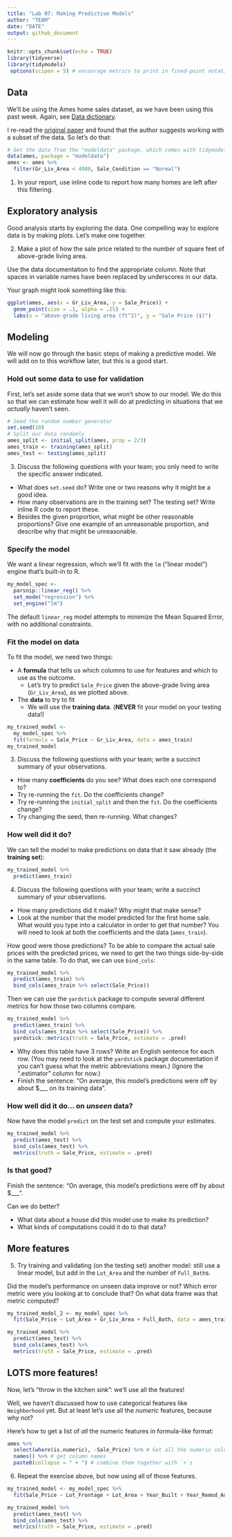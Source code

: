 ```yaml
---
title: "Lab 07: Making Predictive Models"
author: "TEAM"
date: "DATE"
output: github_document
---
```


```r
knitr::opts_chunk$set(echo = TRUE)
library(tidyverse)
library(tidymodels)
 options(scipen = 5) # encourage metrics to print in fixed-point notation
```


## Data

We'll be using the Ames home sales dataset, as we have been using this past week.
Again, see [Data dictionary](http://jse.amstat.org/v19n3/decock/DataDocumentation.txt).

I re-read the [original paper](http://jse.amstat.org/v19n3/decock.pdf)
and found that the author suggests working with a
subset of the data. So let's do that:

```r
# Get the data from the "modeldata" package, which comes with tidymodels.
data(ames, package = "modeldata")
ames <- ames %>% 
  filter(Gr_Liv_Area < 4000, Sale_Condition == "Normal")
```

1. In your report, use inline code to report how many homes are left after this filtering.

## Exploratory analysis

Good analysis starts by exploring the data. One compelling way to explore data
is by making plots. Let's make one together.

2. Make a plot of how the sale price related to the number of square feet of above-grade living area.

Use the data documentation to find the appropriate column. Note that spaces
in variable names have been replaced by underscores in our data.

Your graph might look something like this:

```r
ggplot(ames, aes(x = Gr_Liv_Area, y = Sale_Price)) +
  geom_point(size = .1, alpha = .25) +
  labs(x = "above-grade living area (ft^2)", y = "Sale Price ($)")
```

## Modeling

We will now go through the basic steps of making a predictive model. We will add
on to this workflow later, but this is a good start.

### Hold out some data to use for validation

First, let's set aside some data that we won't show to our model. We do this so
that we can estimate how well it will do at predicting in situations that we
*actually* haven't seen.

```r
# Seed the random number generator
set.seed(10)
# Split our data randomly
ames_split <- initial_split(ames, prop = 2/3)
ames_train <- training(ames_split)
ames_test <- testing(ames_split)
```

3. Discuss the following questions with your team; you only need to write the specific answer indicated.

* What does `set.seed` do? Write one or two reasons why it might be a good idea.
* How many observations are in the training set? The testing set? Write inline R code to report these.
* Besides the given proportion, what might be other reasonable proportions? Give one example of
  an *un*reasonable proportion, and describe why that might be unreasonable.

### Specify the model

We want a linear regression, which we'll fit with the `lm` ("linear model") engine that's built-in to R.

```r
my_model_spec <- 
  parsnip::linear_reg() %>% 
  set_mode("regression") %>% 
  set_engine("lm")
```

The default `linear_reg` model attempts to minimize the Mean Squared Error, with
no additional constraints.

### Fit the model on data

To fit the model, we need two things:

* A **formula** that tells us which columns to use for features and which to use as the outcome.
  * Let's try to predict `Sale_Price` given the above-grade living area (`Gr_Liv_Area`), as we plotted above.
* The **data** to try to fit
  * We will use the **training data**. (**NEVER** fit your model on your testing data!)

```r
my_trained_model <-
  my_model_spec %>% 
  fit(formula = Sale_Price ~ Gr_Liv_Area, data = ames_train)
my_trained_model
```

3. Discuss the following questions with your team; write a succinct summary of your observations.

* How many **coefficients** do you see? What does each one correspond to?
* Try re-running the `fit`. Do the coefficients change?
* Try re-running the `initial_split` and then the `fit`. Do the coefficients change?
* Try changing the seed, then re-running. What changes?

### How well did it do?

We can tell the model to make predictions on data that it saw already (the **training set**):

```r
my_trained_model %>% 
  predict(ames_train)
```


4. Discuss the following questions with your team; write a succinct summary of your observations.

* How many predictions did it make? Why might that make sense?
* Look at the number that the model predicted for the first home sale. What would
  you type into a calculator in order to get that number? You will need to look
  at both the coefficients and the data (`ames_train`).

How good were those predictions? To be able to compare the actual sale prices
with the predicted prices, we need to get the two things side-by-side in the
same table. To do that, we can use `bind_cols`:

```r
my_trained_model %>% 
  predict(ames_train) %>% 
  bind_cols(ames_train %>% select(Sale_Price))
```
Then we can use the `yardstick` package to compute several different metrics for how 
those two columns compare.

```r
my_trained_model %>% 
  predict(ames_train) %>% 
  bind_cols(ames_train %>% select(Sale_Price)) %>% 
  yardstick::metrics(truth = Sale_Price, estimate = .pred)
```

* Why does this table have 3 rows? Write an English sentence for each row. (You may need to look at the `yardstick` package documentation if you can't guess what the metric abbreviations mean.) (Ignore the ".estimator" column for now.)
* Finish the sentence: "On average, this model's predictions were off by about $___ on its training data".


### How well did it do... on *unseen* data?

Now have the model `predict` on the test set and compute your estimates.
```r
my_trained_model %>% 
  predict(ames_test) %>% 
  bind_cols(ames_test) %>% 
  metrics(truth = Sale_Price, estimate = .pred)
```

### Is that good?

Finish the sentence: "On average, this model's predictions were off by about $___".

Can we do better?

* What data about a house did this model use to make its prediction?
* What kinds of computations could it do to that data?

## More features

5. Try training and validating (on the testing set) another model: still use
a linear model, but add in the `Lot_Area` and the number of `Full_Bath`s.

Did the model's performance on unseen data improve or not? Which error metric were you looking
at to conclude that? On what data frame was that metric computed? 

```r
my_trained_model_2 <- my_model_spec %>% 
  fit(Sale_Price ~ Lot_Area + Gr_Liv_Area + Full_Bath, data = ames_train) #<<
```

```r
my_trained_model %>% 
  predict(ames_test) %>% 
  bind_cols(ames_test) %>% 
  metrics(truth = Sale_Price, estimate = .pred)
```

## LOTS more features!

Now, let's "throw in the kitchen sink": we'll use all the features!

Well, we haven't discussed how to use categorical features like `Neighborhood`
yet. But at least let's use all the *numeric* features, because why not?

Here's how to get a list of *all* the numeric features in formula-like format:

```r
ames %>%
  select(where(is.numeric), -Sale_Price) %>% # Get all the numeric columns except the outcome
  names() %>% # get column names
  paste0(collapse = " + ") # combine them together with `+`s
```

6. Repeat the exercise above, but now using all of those features.

```r
my_trained_model <- my_model_spec %>% 
  fit(Sale_Price ~ Lot_Frontage + Lot_Area + Year_Built + Year_Remod_Add + Mas_Vnr_Area + BsmtFin_SF_1 + BsmtFin_SF_2 + Bsmt_Unf_SF + Total_Bsmt_SF + First_Flr_SF + Second_Flr_SF + Gr_Liv_Area + Bsmt_Full_Bath + Bsmt_Half_Bath + Full_Bath + Half_Bath + Bedroom_AbvGr + Kitchen_AbvGr + TotRms_AbvGrd + Fireplaces + Garage_Cars + Garage_Area + Wood_Deck_SF + Open_Porch_SF + Enclosed_Porch + Three_season_porch + Screen_Porch + Pool_Area + Misc_Val + Mo_Sold + Year_Sold + Longitude + Latitude, data = ames_train)
```

```r
my_trained_model %>% 
  predict(ames_test) %>% 
  bind_cols(ames_test) %>% 
  metrics(truth = Sale_Price, estimate = .pred)
```
